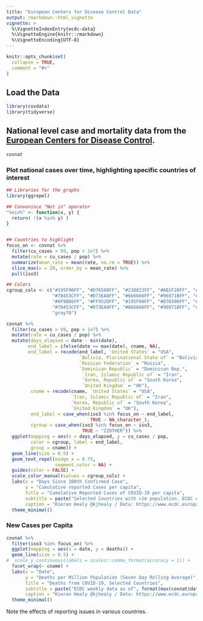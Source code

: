 ```yaml
---
title: "European Centers for Disease Control Data"
output: rmarkdown::html_vignette
vignette: >
  %\VignetteIndexEntry{ecdc-data}
  %\VignetteEngine{knitr::rmarkdown}
  %\VignetteEncoding{UTF-8}
---
```


```r
knitr::opts_chunk$set(
  collapse = TRUE,
  comment = "#>"
)
```

## Load the Data

```r
library(covdata)
library(tidyverse)
```


## National level case and mortality data from the [European Centers for Disease Control](https://www.ecdc.europa.eu/en).

```r
covnat
```

### Plot national cases over time, highlighting specific countries of interest

```r
## Libraries for the graphs
library(ggrepel)

## Convenince "Not in" operator
"%nin%" <- function(x, y) {
  return( !(x %in% y) )
}


## Countries to highlight
focus_on <- covnat %>%
  filter(cu_cases > 99, pop > 1e7) %>%
  mutate(rate = cu_cases / pop) %>% 
  summarize(mean_rate = mean(rate, na.rm = TRUE)) %>% 
  slice_max(n = 20, order_by = mean_rate) %>% 
  pull(iso3)

## Colors
cgroup_cols <- c("#195F90FF", "#D76500FF", "#238023FF", "#AB1F20FF", "#7747A3FF", 
                 "#70453CFF", "#D73EA8FF", "#666666FF", "#96971BFF", "#1298A6FF", 
                 "#6F9BD6FF", "#FF952DFF", "#195F90FF", "#D76500FF", "#238023FF",
                 "#70453CFF", "#D73EA8FF", "#666666FF", "#96971BFF", "#1298A6FF",
                 "gray70")

covnat %>%
  filter(cu_cases > 99, pop > 1e7) %>%
  mutate(rate = cu_cases / pop) %>% 
  mutate(days_elapsed = date - min(date),
        end_label = ifelse(date == max(date), cname, NA),
        end_label = recode(end_label, `United States` = "USA",
                           `Bolivia, Plurinational State of` = "Bolivia",
                           `Russian Federation` = "Russia",
                           `Dominican Republic` = "Dominican Rep.",
                            `Iran, Islamic Republic of` = "Iran",
                            `Korea, Republic of` = "South Korea",
                            `United Kingdom` = "UK"),
         cname = recode(cname, `United States` = "USA",
                        `Iran, Islamic Republic of` = "Iran",
                        `Korea, Republic of` = "South Korea",
                        `United Kingdom` = "UK"),
         end_label = case_when(iso3 %in% focus_on ~ end_label,
                               TRUE ~ NA_character_), 
         cgroup = case_when(iso3 %in% focus_on ~ iso3, 
                            TRUE ~ "ZZOTHER")) %>%
  ggplot(mapping = aes(x = days_elapsed, y = cu_cases / pop, 
         color = cgroup, label = end_label, 
         group = cname)) + 
  geom_line(size = 0.5) + 
  geom_text_repel(nudge_x = 0.75,
                  segment.color = NA) + 
  guides(color = FALSE) + 
  scale_color_manual(values = cgroup_cols) + 
  labs(x = "Days Since 100th Confirmed Case", 
       y = "Cumulative reported Cases per capita", 
       title = "Cumulative Reported Cases of COVID-19 per capita", 
       subtitle = paste("Selected Countries with >1m population. ECDC data as of", format(max(covnat$date), "%A, %B %e, %Y")), 
       caption = "Kieran Healy @kjhealy / Data: https://www.ecdc.europa.eu/") +
  theme_minimal()

```

### New Cases per Capita

```r

covnat %>%
  filter(iso3 %in% focus_on) %>%
  ggplot(mapping = aes(x = date, y = deaths)) + 
  geom_line(size = 0.5) + 
#  scale_y_continuous(labels = scales::comma_format(accuracy = 1)) + 
  facet_wrap(~ cname) +
  labs(x = "Date", 
       y = "Deaths per Million Population (Seven Day Rolling Average)", 
       title = "Deaths from COVID-19, Selected Countries", 
       subtitle = paste("ECDC weekly data as of", format(max(covnat$date), "%A, %B %e, %Y")), 
       caption = "Kieran Healy @kjhealy / Data: https://www.ecdc.europa.eu/") +
  theme_minimal()

```

Note the effects of reporting issues in various countries.
